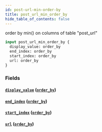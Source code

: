 ```yaml
---
id: post-url-min-order-by
title: post_url_min_order_by
hide_table_of_contents: false
---
```



order by min() on columns of table "post_url"

```graphql
input post_url_min_order_by {
  display_value: order_by
  end_index: order_by
  start_index: order_by
  url: order_by
}
```


### Fields

#### [`display_value`](#) ([`order_by`](../enums/order-by))




#### [`end_index`](#) ([`order_by`](../enums/order-by))




#### [`start_index`](#) ([`order_by`](../enums/order-by))




#### [`url`](#) ([`order_by`](../enums/order-by))







